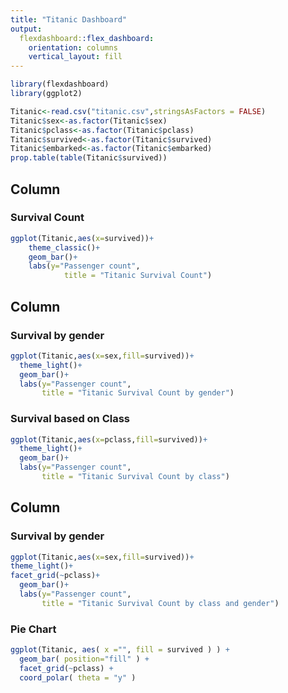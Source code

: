 ---
title: "Titanic Dashboard"
output: 
  flexdashboard::flex_dashboard:
    orientation: columns
    vertical_layout: fill
---

```{r setup, include=FALSE}
library(flexdashboard)
library(ggplot2)

Titanic<-read.csv("titanic.csv",stringsAsFactors = FALSE)
Titanic$sex<-as.factor(Titanic$sex)
Titanic$pclass<-as.factor(Titanic$pclass)
Titanic$survived<-as.factor(Titanic$survived)
Titanic$embarked<-as.factor(Titanic$embarked) 
prop.table(table(Titanic$survived))
```

## Column {data-width=340}

### Survival Count

```{r}
ggplot(Titanic,aes(x=survived))+
    theme_classic()+
    geom_bar()+
    labs(y="Passenger count",
            title = "Titanic Survival Count")
```

## Column {data-width=330}


### Survival by gender

```{r}
ggplot(Titanic,aes(x=sex,fill=survived))+
  theme_light()+
  geom_bar()+
  labs(y="Passenger count",
       title = "Titanic Survival Count by gender")
```

### Survival based on Class

```{r}
ggplot(Titanic,aes(x=pclass,fill=survived))+
  theme_light()+
  geom_bar()+
  labs(y="Passenger count",
       title = "Titanic Survival Count by class")
```

## Column {data-width=330}

### Survival by gender
```{r}

ggplot(Titanic,aes(x=sex,fill=survived))+
theme_light()+
facet_grid(~pclass)+
  geom_bar()+
  labs(y="Passenger count",
       title = "Titanic Survival Count by class and gender")
```

### Pie Chart
```{r}
ggplot(Titanic, aes( x ="", fill = survived ) ) +
  geom_bar( position="fill" ) +
  facet_grid(~pclass) +
  coord_polar( theta = "y" )
```
